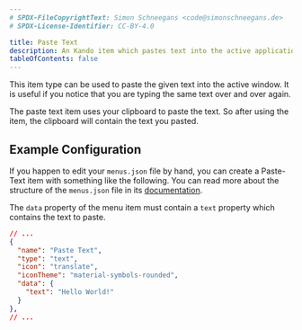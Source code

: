 ```yaml
---
# SPDX-FileCopyrightText: Simon Schneegans <code@simonschneegans.de>
# SPDX-License-Identifier: CC-BY-4.0

title: Paste Text
description: An Kando item which pastes text into the active application.
tableOfContents: false
---
```



This item type can be used to paste the given text into the active window.
It is useful if you notice that you are typing the same text over and over again.

<Aside type="note">
  The paste text item uses your clipboard to paste the text.
  So after using the item, the clipboard will contain the text you pasted.
</Aside>

## Example Configuration

If you happen to edit your `menus.json` file by hand, you can create a Paste-Text item with something like the following.
You can read more about the structure of the `menus.json` file in its [documentation](/reference/config-files).

The `data` property of the menu item must contain a `text` property which contains the text to paste.

```json title="menus.json"
// ...
{
  "name": "Paste Text",
  "type": "text",
  "icon": "translate",
  "iconTheme": "material-symbols-rounded",
  "data": {
    "text": "Hello World!"
  }
},
// ...
```